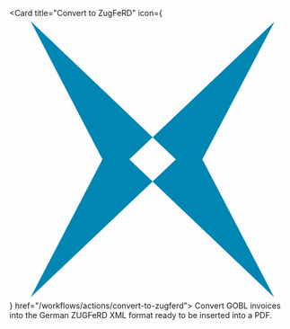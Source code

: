 <Card title="Convert to ZugFeRD" 
  icon={<svg fill="none" xmlns="http://www.w3.org/2000/svg" viewBox="0 0 20 20"><g clip-path="url(#a4)"><path d="m13.6431 10.0142 5.0785 9.7358-10.2422-9.7358L18.75.2785l-5.1069 9.7357Zm-7.0646 0L1.5 19.75l10.2706-9.7358L1.5.25l5.0785 9.7642Z" fill="#0086B3"/></g><defs><clipPath id="a4"><path fill="#fff" d="M0 0h20v20H0z"/></clipPath></defs></svg>} href="/workflows/actions/convert-to-zugferd">
  Convert GOBL invoices into the German ZUGFeRD XML format ready to be inserted into a PDF.
</Card>